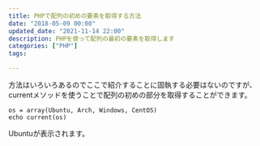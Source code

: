 ```yaml
---
title: PHPで配列の初めの要素を取得する方法
date: "2018-05-09 00:00"
updated_date: "2021-11-14 22:00"
description: PHPを使って配列の最初の要素を取得します
categories: ["PHP"]
tags:

---
```

方法はいろいろあるのでここで紹介することに固執する必要はないのですが、currentメソッドを使うことで配列の初めの部分を取得することができます。

```
os = array(Ubuntu, Arch, Windows, CentOS)
echo current(os)
```

Ubuntuが表示されます。